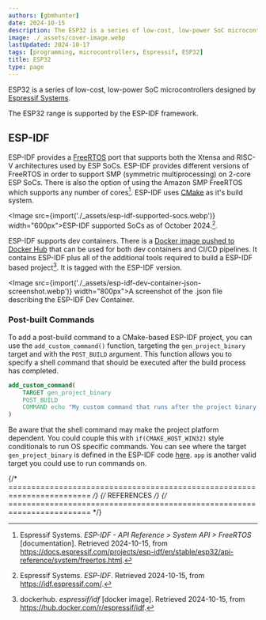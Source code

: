 ```yaml
---
authors: [gbmhunter]
date: 2024-10-15
description: The ESP32 is a series of low-cost, low-power SoC microcontrollers designed by Espressif Systems.
image: ./_assets/cover-image.webp
lastUpdated: 2024-10-17
tags: [programming, microcontrollers, Espressif, ESP32]
title: ESP32
type: page
---
```


<WarningIsNotes />

ESP32 is a series of low-cost, low-power SoC microcontrollers designed by [Espressif Systems](/programming/microcontrollers/espressif/).

The ESP32 range is supported by the ESP-IDF framework.

## ESP-IDF

ESP-IDF provides a [FreeRTOS](/programming/operating-systems/freertos/) port that supports both the Xtensa and RISC-V architectures used by ESP SoCs. ESP-IDF provides different versions of FreeRTOS in order to support SMP (symmetric multiprocessing) on 2-core ESP SoCs. There is also the option of using the Amazon SMP FreeRTOS which supports any number of cores[^espressif-esp-idf-freertos]. ESP-IDF uses [CMake](/programming/build-systems-and-package-managers/cmake/) as it's build system.

<Image src={import('./_assets/esp-idf-supported-socs.webp')} width="600px">ESP-IDF supported SoCs as of October 2024.[^espressif-idf].</Image>

ESP-IDF supports dev containers. There is a [Docker image pushed to Docker Hub](https://hub.docker.com/r/espressif/idf) that can be used for both dev containers and CI/CD pipelines. It contains ESP-IDF plus all of the additional tools required to build a ESP-IDF based project[^dockerhub-espressif-idf]. It is tagged with the ESP-IDF version.

<Image src={import('./_assets/esp-idf-dev-container-json-screenshot.webp')} width="800px">A screenshot of the .json file describing the ESP-IDF Dev Container.</Image>

### Post-built Commands

To add a post-build command to a CMake-based ESP-IDF project, you can use the `add_custom_command()` function, targeting the `gen_project_binary` target and with the `POST_BUILD` argument. This function allows you to specify a shell command that should be executed after the build process has completed.

```cmake title="CMakeLists.txt"
add_custom_command(
    TARGET gen_project_binary
    POST_BUILD
    COMMAND echo "My custom command that runs after the project binary has been built."
)
```

Be aware that the shell command may make the project platform dependent. You could couple this with `if(CMAKE_HOST_WIN32)` style conditionals to run OS specific commands. You can see where the target `gen_project_binary` is defined in the ESP-IDF code [here](https://github.com/espressif/esp-idf/blob/v5.3.1/components/esptool_py/project_include.cmake#L146). `app` is another valid target you could use to run commands on.

{/* ======================================================================== */}
{/* REFERENCES */}
{/* ======================================================================== */}

[^espressif-idf]: Espressif Systems. _ESP-IDF_. Retrieved 2024-10-15, from https://idf.espressif.com/.
[^espressif-esp-idf-freertos]: Espressif Systems. _ESP-IDF - API Reference > System API > FreeRTOS_ [documentation]. Retrieved 2024-10-15, from https://docs.espressif.com/projects/esp-idf/en/stable/esp32/api-reference/system/freertos.html.
[^dockerhub-espressif-idf]: dockerhub. _espressif/idf_ [docker image]. Retrieved 2024-10-15, from https://hub.docker.com/r/espressif/idf.
